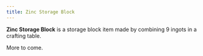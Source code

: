 ```yaml
---
title: Zinc Storage Block
---
```


<ItemImage file="zinc_storage_block" alt="Zinc Storage Block" size="200" />

**Zinc Storage Block** is a storage block item made by combining 9 ingots in a crafting table.

More to come.
